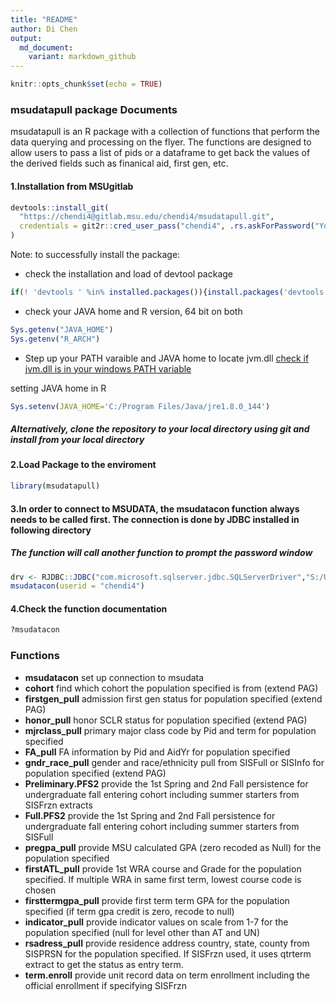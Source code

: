 ```yaml
---
title: "README"
author: Di Chen
output:
  md_document:
    variant: markdown_github
---
```


```r
knitr::opts_chunk$set(echo = TRUE)
```

### msudatapull package Documents

msudatapull is an R package with a collection of functions that perform the data querying and processing on the flyer. The functions are designed to allow users to pass a list of pids or a dataframe to get back the values of the derived fields such as finanical aid, first gen, etc.


#### 1.Installation from MSUgitlab

```r
devtools::install_git(
  "https://chendi4@gitlab.msu.edu/chendi4/msudatapull.git", 
  credentials = git2r::cred_user_pass("chendi4", .rs.askForPassword("Your Gitlab Password:"))
)
```

Note: to successfully install the package:

+ check the installation and load of devtool package

```r
if(! 'devtools ' %in% installed.packages()){install.packages('devtools')}
```

+ check your JAVA home and R version, 64 bit on both 

```r
Sys.getenv("JAVA_HOME")
Sys.getenv("R_ARCH")
```

+ Step up your PATH varaible and JAVA home to locate jvm.dll
 [check if jvm.dll is in your windows PATH variable ](https://stackoverflow.com/questions/7019912/using-the-rjava-package-on-win7-64-bit-with-r) 

setting JAVA home in R
```r
Sys.setenv(JAVA_HOME='C:/Program Files/Java/jre1.8.0_144')
```

##### Alternatively, clone the repository to your local directory using git and install from your local directory

#### 2.Load Package to the enviroment
```r
library(msudatapull)
```


#### 3.In order to connect to MSUDATA, the msudatacon function always needs to be called first. The connection is done by JDBC installed in following directory
##### The function will call another function to prompt the password window
```r
drv <- RJDBC::JDBC("com.microsoft.sqlserver.jdbc.SQLServerDriver","S:/Utilities/Microsoft JDBC Driver 4.0 for SQL Server/sqljdbc_4.0/enu/sqljdbc4.jar")
msudatacon(userid = "chendi4")
```

#### 4.Check the function documentation
```r
?msudatacon
```

### Functions
+ **msudatacon** set up connection to msudata 
+ **cohort**  find which cohort the population specified is from (extend PAG)
+ **firstgen_pull** admission first gen status for population specified (extend PAG) 
+ **honor_pull** honor SCLR status for population specified (extend PAG)
+ **mjrclass_pull** primary major class code by Pid and term for population specified
+ **FA_pull** FA information by Pid and AidYr for population specified
+ **gndr_race_pull** gender and race/ethnicity pull from SISFull or SISInfo for population specified (extend PAG)
+ **Preliminary.PFS2** provide the 1st Spring and 2nd Fall persistence for undergraduate fall entering cohort including summer starters from SISFrzn extracts
+ **Full.PFS2** provide the 1st Spring and 2nd Fall persistence for undergraduate fall entering cohort including summer starters from SISFull
+ **pregpa_pull** provide MSU calculated GPA (zero recoded as Null) for the population specified
+ **firstATL_pull** provide 1st WRA course and Grade for the population specified. If multiple WRA in same first term, lowest course code is chosen
+ **firsttermgpa_pull** provide first term term GPA for the population specified (if term gpa credit is zero, recode to null) 
+ **indicator_pull** provide indicator values on scale from 1-7 for the population specified (null for level other than AT and UN)
+ **rsadress_pull** provide residence address country, state, county from SISPRSN for the population specified. If SISFrzn used, it uses qtrterm extract to get the status as entry term.
+ **term.enroll** provide unit record data on term enrollment including the official enrollment if specifying SISFrzn